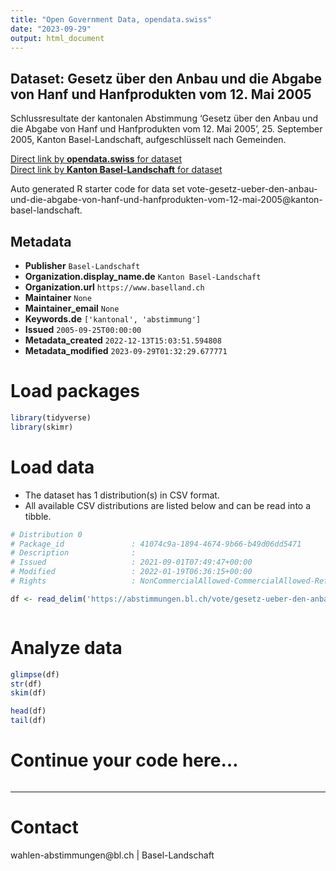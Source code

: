 ```yaml
---
title: "Open Government Data, opendata.swiss"
date: "2023-09-29"
output: html_document
---
```


## Dataset: Gesetz über den Anbau und die Abgabe von Hanf und Hanfprodukten vom 12. Mai 2005

Schlussresultate der kantonalen Abstimmung 'Gesetz über den Anbau und die Abgabe von Hanf und Hanfprodukten vom 12. Mai 2005', 25. September 2005, Kanton Basel-Landschaft, aufgeschlüsselt nach Gemeinden.

[Direct link by **opendata.swiss** for dataset](https://opendata.swiss/de/dataset/gesetz-uber-den-anbau-und-die-abgabe-von-hanf-und-hanfprodukten-vom-12-mai-2005)<br>
[Direct link by **Kanton Basel-Landschaft** for dataset](https://abstimmungen.bl.ch/vote/gesetz-ueber-den-anbau-und-die-abgabe-von-hanf-und-hanfprodukten-vom-12-mai-2005/data)

Auto generated R starter code for data set vote-gesetz-ueber-den-anbau-und-die-abgabe-von-hanf-und-hanfprodukten-vom-12-mai-2005@kanton-basel-landschaft.

## Metadata

- **Publisher** `Basel-Landschaft`
- **Organization.display_name.de** `Kanton Basel-Landschaft`
- **Organization.url** `https://www.baselland.ch`
- **Maintainer** `None`
- **Maintainer_email** `None`
- **Keywords.de** `['kantonal', 'abstimmung']`
- **Issued** `2005-09-25T00:00:00`
- **Metadata_created** `2022-12-13T15:03:51.594808`
- **Metadata_modified** `2023-09-29T01:32:29.677771`


# Load packages

```r

library(tidyverse)
library(skimr)

```

# Load data

-   The dataset has 1 distribution(s) in CSV format.
-   All available CSV distributions are listed below and can be read into a tibble.

```r

# Distribution 0
# Package_id               : 41074c9a-1894-4674-9b66-b49d06dd5471
# Description              : 
# Issued                   : 2021-09-01T07:49:47+00:00
# Modified                 : 2022-01-19T06:36:15+00:00
# Rights                   : NonCommercialAllowed-CommercialAllowed-ReferenceRequired

df <- read_delim('https://abstimmungen.bl.ch/vote/gesetz-ueber-den-anbau-und-die-abgabe-von-hanf-und-hanfprodukten-vom-12-mai-2005/data-csv')



```

# Analyze data

```r

glimpse(df)
str(df)
skim(df)

head(df)
tail(df)

```

# Continue your code here...

```r

```

------------------------------------------------------------------------

# Contact

wahlen-abstimmungen@bl.ch | Basel-Landschaft
